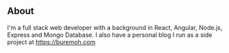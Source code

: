 ## About

I'm a full stack web developer with a background in React, Angular, Node.js, Express and Mongo Database. I also have a personal blog I run as a side project at https://buremoh.com
